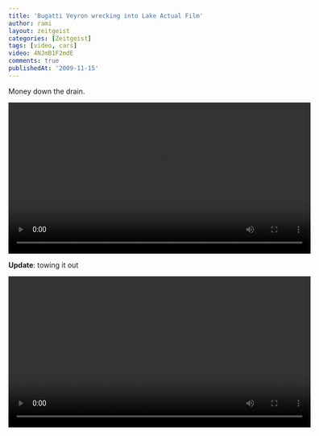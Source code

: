 ```yaml
---
title: 'Bugatti Veyron wrecking into Lake Actual Film'
author: rami
layout: zeitgeist
categories: [Zeitgeist]
tags: [video, cars]
video: 4NJmB1F2mdE
comments: true
publishedAt: '2009-11-15'
---
```


Money down the drain.

<video controls width="600">
    <source src="/assets/videos/content/zeitgeist/bugatti-veyron-lake-crash.mp4"
            type="video/mp4"/>
    Sorry, your browser doesn't support embedded videos.
</video>
  
<p><strong>Update</strong>: towing it out</p>

<video controls width="600">
    <source src="/assets/videos/content/zeitgeist/bugatti-lands-in-salt-water-lagoon.mp4"
            type="video/mp4"/>
    Sorry, your browser doesn't support embedded videos.
</video>
